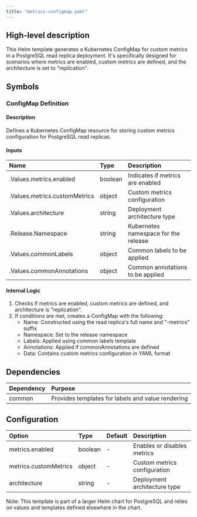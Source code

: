 ```yaml
---
title: "metrics-configmap.yaml"
---
```


## High-level description
This Helm template generates a Kubernetes ConfigMap for custom metrics in a PostgreSQL read replica deployment. It's specifically designed for scenarios where metrics are enabled, custom metrics are defined, and the architecture is set to "replication".

## Symbols

### ConfigMap Definition
#### Description
Defines a Kubernetes ConfigMap resource for storing custom metrics configuration for PostgreSQL read replicas.

#### Inputs
| Name | Type | Description |
|:-----|:-----|:------------|
| .Values.metrics.enabled | boolean | Indicates if metrics are enabled |
| .Values.metrics.customMetrics | object | Custom metrics configuration |
| .Values.architecture | string | Deployment architecture type |
| .Release.Namespace | string | Kubernetes namespace for the release |
| .Values.commonLabels | object | Common labels to be applied |
| .Values.commonAnnotations | object | Common annotations to be applied |

#### Internal Logic
1. Checks if metrics are enabled, custom metrics are defined, and architecture is "replication".
2. If conditions are met, creates a ConfigMap with the following:
   - Name: Constructed using the read replica's full name and "-metrics" suffix
   - Namespace: Set to the release namespace
   - Labels: Applied using common labels template
   - Annotations: Applied if commonAnnotations are defined
   - Data: Contains custom metrics configuration in YAML format

## Dependencies
| Dependency | Purpose |
|:-----------|:--------|
| common | Provides templates for labels and value rendering |

## Configuration
| Option | Type | Default | Description |
|:-------|:-----|:--------|:------------|
| metrics.enabled | boolean | - | Enables or disables metrics |
| metrics.customMetrics | object | - | Custom metrics configuration |
| architecture | string | - | Deployment architecture type |

Note: This template is part of a larger Helm chart for PostgreSQL and relies on values and templates defined elsewhere in the chart.